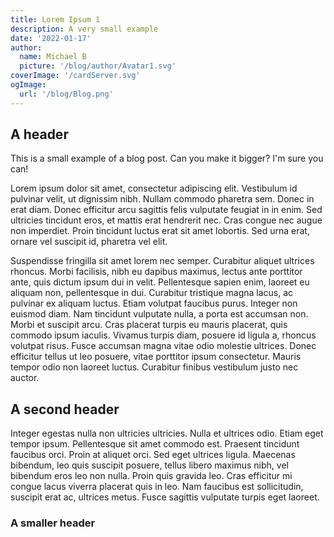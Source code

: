 ```yaml
---
title: Lorem Ipsum 1
description: A very small example
date: '2022-01-17'
author:
  name: Michael B
  picture: '/blog/author/Avatar1.svg'
coverImage: '/cardServer.svg'
ogImage:
  url: '/blog/Blog.png'
---
```


## A header

This is a small example of a blog post.
Can you make it bigger?
I'm sure you can!

Lorem ipsum dolor sit amet, consectetur adipiscing elit. Vestibulum id pulvinar velit, ut dignissim nibh. Nullam commodo pharetra sem. Donec in erat diam. Donec efficitur arcu sagittis felis vulputate feugiat in in enim. Sed ultricies tincidunt eros, et mattis erat hendrerit nec. Cras congue nec augue non imperdiet. Proin tincidunt luctus erat sit amet lobortis. Sed urna erat, ornare vel suscipit id, pharetra vel elit.

Suspendisse fringilla sit amet lorem nec semper. Curabitur aliquet ultrices rhoncus. Morbi facilisis, nibh eu dapibus maximus, lectus ante porttitor ante, quis dictum ipsum dui in velit. Pellentesque sapien enim, laoreet eu aliquam non, pellentesque in dui. Curabitur tristique magna lacus, ac pulvinar ex aliquam luctus. Etiam volutpat faucibus purus. Integer non euismod diam. Nam tincidunt vulputate nulla, a porta est accumsan non. Morbi et suscipit arcu. Cras placerat turpis eu mauris placerat, quis commodo ipsum iaculis. Vivamus turpis diam, posuere id ligula a, rhoncus volutpat risus. Fusce accumsan magna vitae odio molestie ultrices. Donec efficitur tellus ut leo posuere, vitae porttitor ipsum consectetur. Mauris tempor odio non laoreet luctus. Curabitur finibus vestibulum justo nec auctor.

## A second header

Integer egestas nulla non ultricies ultricies. Nulla et ultrices odio. Etiam eget tempor ipsum. Pellentesque sit amet commodo est. Praesent tincidunt faucibus orci. Proin at aliquet orci. Sed eget ultrices ligula. Maecenas bibendum, leo quis suscipit posuere, tellus libero maximus nibh, vel bibendum eros leo non nulla. Proin quis gravida leo. Cras efficitur mi congue lacus viverra placerat quis in leo. Nam faucibus est sollicitudin, suscipit erat ac, ultrices metus. Fusce sagittis vulputate turpis eget laoreet.

### A smaller header
